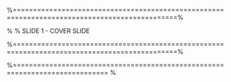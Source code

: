  
 %==============================================================================================%

 % % SLIDE 1 - COVER SLIDE
 \begin{figure}
 \centering
 \includegraphics[width=1.2\linewidth]{images/Rscript}         
 \end{figure}
   

 %==============================================================================================%

 
 \textbf{Script Files}
 \begin{itemize}
 \item Scripts are saved as \texttt{.R} files. 
 \item These scripts can be called directly using the \texttt{source()} command.
 \end{itemize}
 
 \begin{framed}
 \texttt{source(myScript.R)}
 
 \texttt{source(myDatasets.R)}
 
 \texttt{source(myFunctions.R)}
 \end{framed}

 
 %============================================================================= %

 \frametitle{Introduction to R - Continued}
 \begin{itemize}
 \item[1.10] Built-In Data Sets      
 \item[1.11] The \texttt{summary()} command     
 \item[1.12] Working directories      
 \item[1.13] Coming Unstuck    
 \item[1.14] Quitting the \texttt{R} environment   
 \item[1.15] Data Objects  
 \item[1.16] Listing all items in a workspace     
 \item[1.17] Removing items   
 \item[1.18] Checking and Transforming Types
 \item[1.19] Saving and Loading R Data Objects    
 \end{itemize}

 
 
